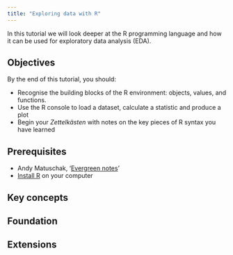 ```yaml
---
title: "Exploring data with R"
---
```


In this tutorial we will look deeper at the R programming language and how it can be used for exploratory data analysis (EDA).

## Objectives

By the end of this tutorial, you should:

* Recognise the building blocks of the R environment: objects, values, and functions.
* Use the R console to load a dataset, calculate a statistic and produce a plot
* Begin your *Zettelkästen* with notes on the key pieces of R syntax you have learned

## Prerequisites

* Andy Matuschak, '[Evergreen notes](https://notes.andymatuschak.org/Evergreen_notes)'
* [Install R](https://cran.r-project.org/) on your computer

## Key concepts

## Foundation

## Extensions
